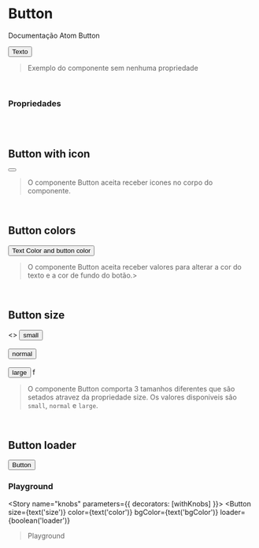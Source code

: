 
<Meta title="Atoms/Button" component={Button} />

# Button

Documentação Atom Button

<Preview>
  <Story name="default">
    <Button>Texto</Button>
  </Story>
</Preview>

> Exemplo do componente sem nenhuma propriedade

<br/>

### Propriedades

<Props of={Button} />

<br/><br/>

## Button with icon

<Preview>
  <Story name="button icon">
    <Button>
      <SearchIcon />
    </Button>
  </Story>
</Preview>

> O componente Button aceita receber icones no corpo do componente.

<br/>

## Button colors

<Preview>
  <Story name="button colors">
    <Button color="#5c5c5c" bgColor="#ccc" size='large' >
      Text Color and button color
    </Button>
  </Story>
</Preview>

> O componente Button aceita receber valores para alterar a cor do texto e a cor de fundo do botão.>

<br/>

## Button size

<Preview>
  <Story name="button size">
    <>
      <Button size='small'>small</Button>
      <br/><br/>
      <Button size='normal'>normal</Button>
      <br/><br/>
      <Button size='large'>large</Button>
    </>f
  </Story>
</Preview>

> O componente Button comporta 3 tamanhos diferentes que são setados atravez
> da propriedade size.
> Os valores disponiveis são `small`, `normal` e `large`.

<br/>

## Button loader

<Preview>
  <Story name="button loader">
    <Button loader={true} >
      Button
    </Button>
  </Story>
</Preview>

<br/>

### Playground
<Story name="knobs" parameters={{ decorators: [withKnobs] }}>
  <Button
    size={text('size')}
    color={text('color')}
    bgColor={text('bgColor')}
    loader={boolean('loader')}
  >Playground</Button>
</Story>
